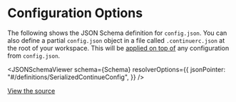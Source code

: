 
# Configuration Options

The following shows the JSON Schema definition for `config.json`. You can also define a partial `config.json` object in a file called `.continuerc.json` at the root of your workspace. This will be [applied on top of](https://github.com/trypear/pearai-submodule/blob/74c1eb5e25c517c575f72d26227d31d5d2ea18ed/extensions/vscode/src/ideProtocol.ts#L165-L173) any configuration from `config.json`.

<JSONSchemaViewer
  schema={Schema}
  resolverOptions={{
    jsonPointer: "#/definitions/SerializedContinueConfig",
  }}
/>

[View the source](https://github.com/trypear/pearai-submodule/blob/main/extensions/vscode/config_schema.json)
